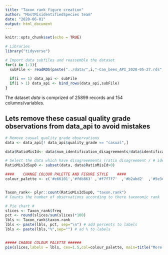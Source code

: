 ```yaml
---
title: "Taxon rank figure creation"
author: "MostMisidentifiedSpecies team"
date: "2020-06-01"
output: html_document
---
```


```r
knitr::opts_chunk$set(echo = TRUE)
```

```r

# Libraries
library("tidyverse")

# Import data subfiles and reassemble the dataset
for(i in 1:3){
  subFile <- readRDS(paste("../data/",i,"-Can_bees_API_2020-05-27.rds",sep = ""))
  
  if(i == 1) data_api <- subFile
  if(i > 1) data_api <- bind_rows(data_api,subFile)
}

```

The dataset *data* is comprized of 25899 records and 154 columns/variables.


## Lets remove these casual quality grade observations from data_api to avoid mistakes

```r

# Remove casual quality grade observations
data <- data_api[! data_api$quality_grade == "casual",]

```




```r

data$RatioMisId<- data$num_identification_disagreements/data$identifications_count

# Select the data which have disagreeements (ratio disagreement / # identification > 0)
RatioMisIdSup0 <- subset(data, data$RatioMisId>0)


```

```r
####    CHANGE COLOUR PALETTE AND FIGURE STYLE    ####
colour_palette <- c('#e66101','#fdb863'	,'#f7f7f7'	,'#b2abd2'	,'#5e3c99')


Taxon_rank<- plyr::count(RatioMisIdSup0, "taxon.rank")
# Counts the number of observations according to there taxonomic rank

# Pie chart # 
slices <- Taxon_rank$freq
pct <- round(slices/sum(slices)*100)
lbls <- Taxon_rank$taxon.rank
lbls <- paste(lbls, pct, sep="\n") # add percents to labels
lbls <- paste(lbls,"%",sep="") # ad % to labels


##### CHANGE COLOUR PALETTE ######
pie(slices,labels = lbls, cex=1.5,col=colour_palette, main=title("More than 2/3 of the taxa disagreed upon \n are identified to species level", line = -2,cex.main=2))
```